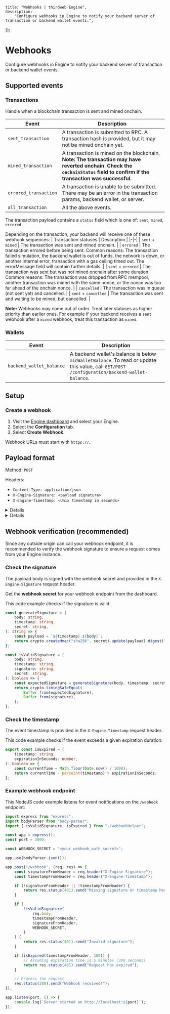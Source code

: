
	title: "Webhooks | thirdweb Engine",
	description:
		"Configure webhooks in Engine to notify your backend server of transaction or backend wallet events.",
});

# Webhooks

Configure webhooks in Engine to notify your backend server of transaction or backend wallet events.

## Supported events

### Transactions

Handle when a blockchain transaction is sent and mined onchain.

| Event                 | Description                                                                                                                                                                  |
| --------------------- | ---------------------------------------------------------------------------------------------------------------------------------------------------------------------------- |
| `sent_transaction`    | A transaction is submitted to RPC. A transaction hash is provided, but it may not be mined onchain yet.                                                                      |
| `mined_transaction`   | A transaction is mined on the blockchain. **Note: The transaction may have reverted onchain. Check the `onchainStatus` field to confirm if the transaction was successful.** |
| `errored_transaction` | A transaction is unable to be submitted. There may be an error in the transaction params, backend wallet, or server.                                                         |
| `all_transaction`     | All the above events.                                                                                                                                                        |

<DocImage
	src={webhooksImage}
	alt="Webhooks lifecycle"
	className="max-w-[500px] mx-auto"
/>

The transaction payload contains a `status` field which is one of: `sent`, `mined`, `errored`

Depending on the transaction, your backend will receive one of these webhook sequences:
| Transaction statuses | Description |
|-|-|
| `sent` + `mined` | The transaction was sent and mined onchain. |
| `errored` | The transaction errored before being sent. Common reasons: The transaction failed simulation, the backend wallet is out of funds, the network is down, or another internal error, transaction with a gas ceiling timed out. The errorMessage field will contain further details. |
| `sent` + `errored` | The transaction was sent but was not mined onchain after some duration. Common reasons: The transaction was dropped from RPC mempool, another transaction was mined with the same nonce, or the nonce was too far ahead of the onchain nonce. |
| `cancelled` | The transaction was in queue (not sent yet) and cancelled. |
| `sent` + `cancelled` | The transaction was sent and waiting to be mined, but cancelled. |

**Note:** Webhooks may come out of order. Treat later statuses as higher priority than earlier ones. For example if your backend receives a `sent` webhook after a `mined` webhook, treat this transaction as `mined`.

### Wallets

| Event                    | Description                                                                                                                                  |
| ------------------------ | -------------------------------------------------------------------------------------------------------------------------------------------- |
| `backend_wallet_balance` | A backend wallet's balance is below `minWalletBalance`. To read or update this value, call `GET/POST /configuration/backend-wallet-balance`. |

## Setup

### Create a webhook

1. Visit the [Engine dashboard](https://thirdweb.com/team/~/~/engine) and select your Engine.
1. Select the **Configuration** tab.
1. Select **Create Webhook**.

Webhook URLs must start with `https://`.

## Payload format

Method: `POST`

Headers:

- `Content-Type: application/json`
- `X-Engine-Signature: <payload signature>`
- `X-Engine-Timestamp: <Unix timestamp in seconds>`

<Details id="sample-sent-transaction-payload" summary="Example sent transaction">

```json
{
	// Queue details
	"queueId": "1411246e-b1c8-4f5d-9a25-8c1f40b54e55",
	"status": "sent",
	"onchainStatus": null,
	"queuedAt": "2023-09-29T22:01:31.031Z",
	"sentAt": "2023-09-29T22:01:41.580Z",
	"minedAt": null,
	"errorMessage": null,
	"cancelledAt": null,
	"retryCount": 0,

	// Onchain details
	"chainId": 80001,
	"fromAddress": "0x3ecdbf3b911d0e9052b64850693888b008e18373",
	"toAddress": "0x365b83d67d5539c6583b9c0266a548926bf216f4",
	"data": "0xa9059cbb0000000000000000000000003ecdbf3b911d0e9052b64850693888b008e183730000000000000000000000000000000000000000000000000000000000000064",
	"value": "0x00",
	"nonce": 1786,
	"gasLimit": "39580",
	"maxFeePerGas": "2063100466",
	"maxPriorityFeePerGas": "1875545856",
	"gasPrice": "1875545871",
	"transactionType": null,
	"transactionHash": "0xc3ffa42dd4734b017d483e1158a2e936c8a97dd1aa4e4ce11df80ac8e81d2c7e",
	"sentAtBlockNumber": 40660021,
	"blockNumber": null,

	// User operation (account abstraction) details
	"signerAddress": null,
	"accountAddress": null,
	"target": null,
	"sender": null,
	"initCode": null,
	"callData": null,
	"callGasLimit": null,
	"verificationGasLimit": null,
	"preVerificationGas": null,
	"paymasterAndData": null,
	"userOpHash": null,

	// Off-chain details
	"functionName": "transfer",
	"functionArgs": "0x3ecdbf3b911d0e9052b64850693888b008e18373,100",
	"extension": "none",
	"deployedContractAddress": null,
	"deployedContractType": null
}
```

</Details>

<Details id="sample-mined-transaction-payload" summary="Example mined transaction">

Tip: Check the `onchainStatus` field. "success" means the transaction is mined onchain with no errors. "reverted" means the transaction or userOp was reverted.

```json
{
	// Queue details
	"queueId": "1411246e-b1c8-4f5d-9a25-8c1f40b54e55",
	"status": "mined",
	"onchainStatus": "success",
	"queuedAt": "2023-09-29T22:01:31.031Z",
	"sentAt": "2023-09-29T22:01:41.580Z",
	"minedAt": "2023-09-29T22:01:44.000Z",
	"errorMessage": null,
	"cancelledAt": null,
	"retryCount": 0,

	// Onchain details
	"chainId": 80001,
	"fromAddress": "0x3ecdbf3b911d0e9052b64850693888b008e18373",
	"toAddress": "0x365b83d67d5539c6583b9c0266a548926bf216f4",
	"data": "0xa9059cbb0000000000000000000000003ecdbf3b911d0e9052b64850693888b008e183730000000000000000000000000000000000000000000000000000000000000064",
	"value": "0x00",
	"nonce": 1786,
	"gasLimit": "39580",
	"maxFeePerGas": "2063100466",
	"maxPriorityFeePerGas": "1875545856",
	"gasPrice": "1875545871",
	"transactionType": 2,
	"transactionHash": "0xc3ffa42dd4734b017d483e1158a2e936c8a97dd1aa4e4ce11df80ac8e81d2c7e",
	"sentAtBlockNumber": 40660021,
	"blockNumber": 40660026,

	// User operation (account abstraction) details
	"signerAddress": null,
	"accountAddress": null,
	"target": null,
	"sender": null,
	"initCode": null,
	"callData": null,
	"callGasLimit": null,
	"verificationGasLimit": null,
	"preVerificationGas": null,
	"paymasterAndData": null,
	"userOpHash": null,

	// Off-chain details
	"functionName": "transfer",
	"functionArgs": "0x3ecdbf3b911d0e9052b64850693888b008e18373,100",
	"extension": "none",
	"deployedContractAddress": null,
	"deployedContractType": null
}
```

</Details>

## Webhook verification (recommended)

Since any outside origin can call your webhook endpoint, it is recommended to verify the webhook signature to ensure a request comes from your Engine instance.

### Check the signature

The payload body is signed with the webhook secret and provided in the `X-Engine-Signature` request header.

Get the **webhook secret** for your webhook endpoint from the dashboard.

This code example checks if the signature is valid:

```ts
const generateSignature = (
	body: string,
	timestamp: string,
	secret: string,
): string => {
	const payload = `${timestamp}.${body}`;
	return crypto.createHmac("sha256", secret).update(payload).digest("hex");
};

const isValidSignature = (
	body: string,
	timestamp: string,
	signature: string,
	secret: string,
): boolean => {
	const expectedSignature = generateSignature(body, timestamp, secret);
	return crypto.timingSafeEqual(
		Buffer.from(expectedSignature),
		Buffer.from(signature),
	);
};
```

### Check the timestamp

The event timestamp is provided in the `X-Engine-Timestamp` request header.

This code example checks if the event exceeds a given expiration duration:

```ts
export const isExpired = (
	timestamp: string,
	expirationInSeconds: number,
): boolean => {
	const currentTime = Math.floor(Date.now() / 1000);
	return currentTime - parseInt(timestamp) > expirationInSeconds;
};
```

### Example webhook endpoint

This NodeJS code example listens for event notifications on the `/webhook` endpoint:

```ts
import express from "express";
import bodyParser from "body-parser";
import { isValidSignature, isExpired } from "./webhookHelper";

const app = express();
const port = 3000;

const WEBHOOK_SECRET = "<your_webhook_auth_secret>";

app.use(bodyParser.json());

app.post("/webhook", (req, res) => {
	const signatureFromHeader = req.header("X-Engine-Signature");
	const timestampFromHeader = req.header("X-Engine-Timestamp");

	if (!signatureFromHeader || !timestampFromHeader) {
		return res.status(401).send("Missing signature or timestamp header");
	}

	if (
		!isValidSignature(
			req.body,
			timestampFromHeader,
			signatureFromHeader,
			WEBHOOK_SECRET,
		)
	) {
		return res.status(401).send("Invalid signature");
	}

	if (isExpired(timestampFromHeader, 300)) {
		// Assuming expiration time is 5 minutes (300 seconds)
		return res.status(401).send("Request has expired");
	}

	// Process the request
	res.status(200).send("Webhook received!");
});

app.listen(port, () => {
	console.log(`Server started on http://localhost:${port}`);
});
```
